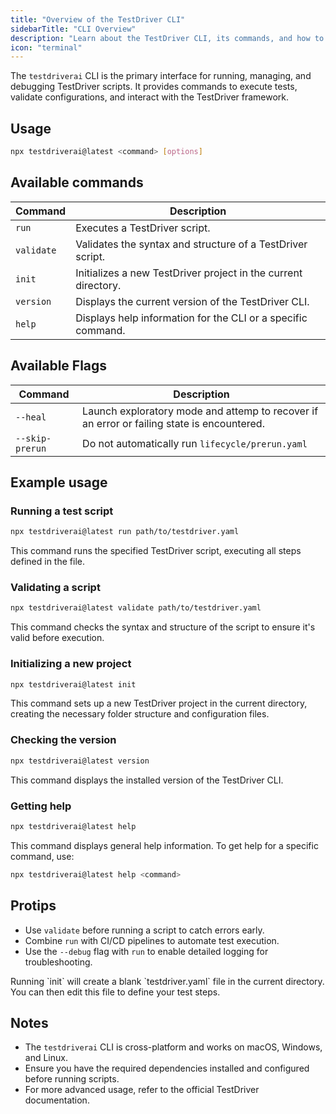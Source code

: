 ```yaml
---
title: "Overview of the TestDriver CLI"
sidebarTitle: "CLI Overview"
description: "Learn about the TestDriver CLI, its commands, and how to use it effectively."
icon: "terminal"
---
```


The `testdriverai` CLI is the primary interface for running, managing, and debugging TestDriver scripts. It provides commands to execute tests, validate configurations, and interact with the TestDriver framework.

## Usage

```bash
npx testdriverai@latest <command> [options]
```

## Available commands

| Command    | Description                                                    |
| ---------- | -------------------------------------------------------------- |
| `run`      | Executes a TestDriver script.                                  |
| `validate` | Validates the syntax and structure of a TestDriver script.     |
| `init`     | Initializes a new TestDriver project in the current directory. |
| `version`  | Displays the current version of the TestDriver CLI.            |
| `help`     | Displays help information for the CLI or a specific command.   |

## Available Flags

| Command    | Description                                                    |
| ---------- | -------------------------------------------------------------- |
| `--heal` | Launch exploratory mode and attemp to recover if an error or failing state is encountered.       |
| `--skip-prerun` | Do not automatically run `lifecycle/prerun.yaml`                        |

## Example usage

### Running a test script

```bash
npx testdriverai@latest run path/to/testdriver.yaml
```

This command runs the specified TestDriver script, executing all steps defined in the file.

### Validating a script

```bash
npx testdriverai@latest validate path/to/testdriver.yaml
```

This command checks the syntax and structure of the script to ensure it's valid before execution.

### Initializing a new project

```bash
npx testdriverai@latest init
```

This command sets up a new TestDriver project in the current directory, creating the necessary folder structure and configuration files.

### Checking the version

```bash
npx testdriverai@latest version
```

This command displays the installed version of the TestDriver CLI.

### Getting help

```bash
npx testdriverai@latest help
```

This command displays general help information. To get help for a specific command, use:

```bash
npx testdriverai@latest help <command>
```

## Protips

- Use `validate` before running a script to catch errors early.
- Combine `run` with CI/CD pipelines to automate test execution.
- Use the `--debug` flag with `run` to enable detailed logging for troubleshooting.

<Info>
  Running `init` will create a blank `testdriver.yaml` file in the current
  directory. You can then edit this file to define your test steps.
</Info>

## Notes

- The `testdriverai` CLI is cross-platform and works on macOS, Windows, and Linux.
- Ensure you have the required dependencies installed and configured before running scripts.
- For more advanced usage, refer to the official TestDriver documentation.
